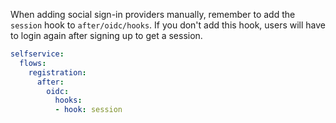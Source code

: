 When adding social sign-in providers manually, remember to add the `session` hook to `after/oidc/hooks`. If you don't add this
hook, users will have to login again after signing up to get a session.

```yaml
selfservice:
  flows:
    registration:
      after:
        oidc:
          hooks:
          - hook: session
```
